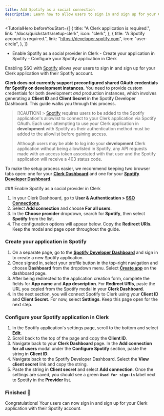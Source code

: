 ```yaml
---
title: Add Spotify as a social connection
description: Learn how to allow users to sign in and sign up for your Clerk application with their Spotify account.
---
```


<TutorialHero
  beforeYouStart={[
    {
      title: "A Clerk application is required.",
      link: "/docs/quickstarts/setup-clerk",
      icon: "clerk",
    },
    {
      title: "A Spotify account is required.",
      link: "https://developer.spotify.com",
      icon: "user-circle",
    },
  ]}
>
  - Enable Spotify as a social provider in Clerk - Create your application in
  Spotify - Configure your Spotify application in Clerk
</TutorialHero>

Enabling SSO with [Spotify](https://developer.spotify.com/documentation/web-api/concepts/authorization) allows your users to sign in and sign up for your Clerk application with their Spotify account.

**Clerk does not currently support preconfigured shared OAuth credentials for Spotify on development instances.** You need to provide custom credentials for both development _and_ production instances, which involves generating a **Client ID** and **Client Secret** in the Spotify Developer Dashboard. This guide walks you through this process.

> [!CAUTION] > [Spotify](https://developer.spotify.com/documentation/web-api/concepts/quota-modes) requires users to be added to the Spotify application's allowlist to connect to your Clerk application via Spotify OAuth. Each user attempting to use your Clerk application in **development** with Spotify as their authentication method must be added to the allowlist before gaining access.
>
> Although users may be able to log into your **development** Clerk application without being allowlisted in Spotify, any API requests made with an access token associated with that user and the Spotify application will receive a 403 status code.

To make the setup process easier, we recommend keeping two browser tabs open: one for your [**Clerk Dashboard**](https://dashboard.clerk.com/last-active?path=user-authentication/sso-connections) and one for your [**Spotify Developer Dashboard**](https://developer.spotify.com/).

<Steps>
  ### Enable Spotify as a social provider in Clerk

1. In your Clerk Dashboard, go to **User & Authentication > [SSO Connections](https://dashboard.clerk.com/last-active?path=user-authentication/sso-connections)**.
1. Select **Add connection** and choose **For all users**.
1. In the **Choose provider** dropdown, search for **Spotify**, then select **Spotify** from the list.
1. The configuration options will appear below. Copy the **Redirect URIs**. Keep the modal and page open throughout the guide.

### Create your application in Spotify

1. On a separate page, go to the [**Spotify Developer Dashboard**](https://developer.spotify.com/) and sign in to create a new Spotify application.
1. Once signed in, select your profile button in the top-right navigation and choose **Dashboard** from the dropdown menu. Select [**Create app**](https://developer.spotify.com/dashboard/create) on the dashboard page.
1. After being redirected to the application creation form, complete the fields for **App name** and **App description**. For **Redirect URIs**, paste the URL you copied from the Spotify modal in your **Clerk Dashboard**.
1. In the next section, you will connect Spotify to Clerk using your **Client ID** and **Client Secret**. For now, select **Settings**. Keep this page open for the next step.

### Configure your Spotify application in Clerk

1. In the Spotify application's settings page, scroll to the bottom and select **Edit**.
1. Scroll back to the top of the page and copy the **Client ID**.
1. Navigate back to your **Clerk Dashboard** page. In the **Add connection for all users** modal under the **Configure Spotify** section, paste the string in **Client ID**.
1. Navigate back to the Spotify Developer Dashboard. Select the **View client secret** link and copy the string.
1. Paste the string in **Client secret** and select **Add connection**. Once the settings are saved, you should see a green **`Used for sign-in`** label next to Spotify in the **Provider** list.
   </Steps>

### Finished 🎉

Congratulations! Your users can now sign in and sign up for your Clerk application with their Spotify account.
